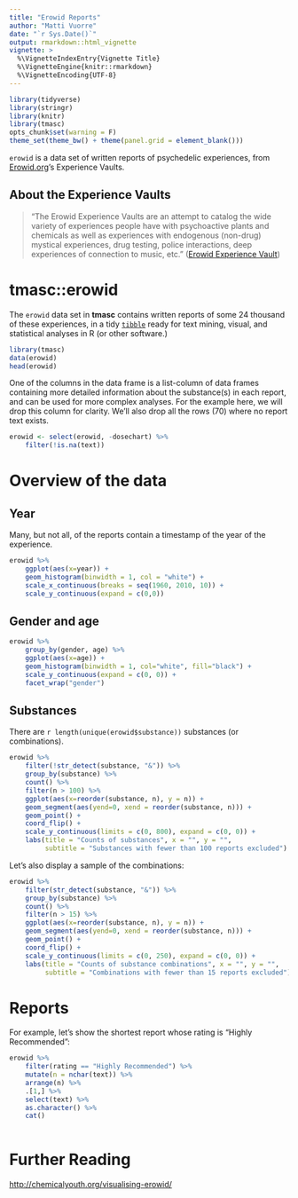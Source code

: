 ```yaml
---
title: "Erowid Reports"
author: "Matti Vuorre"
date: "`r Sys.Date()`"
output: rmarkdown::html_vignette
vignette: >
  %\VignetteIndexEntry{Vignette Title}
  %\VignetteEngine{knitr::rmarkdown}
  %\VignetteEncoding{UTF-8}
---
```


```r
library(tidyverse)
library(stringr)
library(knitr)
library(tmasc)
opts_chunk$set(warning = F)
theme_set(theme_bw() + theme(panel.grid = element_blank()))
```

`erowid` is a data set of written reports of psychedelic experiences, from [Erowid.org](https://erowid.org/)'s Experience Vaults.

## About the Experience Vaults

>"The Erowid Experience Vaults are an attempt to catalog the wide variety of experiences people have with psychoactive plants and chemicals as well as experiences with endogenous (non-drug) mystical experiences, drug testing, police interactions, deep experiences of connection to music, etc." ([Erowid Experience Vault](https://www.erowid.org/experiences/exp_about.cgi))

# tmasc::erowid

The `erowid` data set in **tmasc** contains written reports of some 24 thousand of these experiences, in a tidy [`tibble`](https://cran.r-project.org/web/packages/tibble/) ready for text mining, visual, and statistical analyses in R (or other software.) 

```r
library(tmasc)
data(erowid)
head(erowid)
```

One of the columns in the data frame is a list-column of data frames containing more detailed information about the substance(s) in each report, and can be used for more complex analyses. For the example here, we will drop this column for clarity. We'll also drop all the rows (70) where no report text exists.

```r
erowid <- select(erowid, -dosechart) %>%
    filter(!is.na(text))
```

# Overview of the data

## Year

Many, but not all, of the reports contain a timestamp of the year of the experience.

```r
erowid %>%
    ggplot(aes(x=year)) +
    geom_histogram(binwidth = 1, col = "white") +
    scale_x_continuous(breaks = seq(1960, 2010, 10)) +
    scale_y_continuous(expand = c(0,0))
```

## Gender and age

```r
erowid %>%
    group_by(gender, age) %>%
    ggplot(aes(x=age)) +
    geom_histogram(binwidth = 1, col="white", fill="black") +
    scale_y_continuous(expand = c(0, 0)) +
    facet_wrap("gender")
```

## Substances

There are `r length(unique(erowid$substance))` substances (or combinations). 

```r
erowid %>% 
    filter(!str_detect(substance, "&")) %>%
    group_by(substance) %>%
    count() %>%
    filter(n > 100) %>%
    ggplot(aes(x=reorder(substance, n), y = n)) +
    geom_segment(aes(yend=0, xend = reorder(substance, n))) +
    geom_point() +
    coord_flip() +
    scale_y_continuous(limits = c(0, 800), expand = c(0, 0)) +
    labs(title = "Counts of substances", x = "", y = "",
         subtitle = "Substances with fewer than 100 reports excluded")
```

Let's also display a sample of the combinations:

```r
erowid %>% 
    filter(str_detect(substance, "&")) %>%
    group_by(substance) %>%
    count() %>%
    filter(n > 15) %>%
    ggplot(aes(x=reorder(substance, n), y = n)) +
    geom_segment(aes(yend=0, xend = reorder(substance, n))) +
    geom_point() +
    coord_flip() +
    scale_y_continuous(limits = c(0, 250), expand = c(0, 0)) +
    labs(title = "Counts of substance combinations", x = "", y = "",
         subtitle = "Combinations with fewer than 15 reports excluded")
```

# Reports

For example, let's show the shortest report whose rating is "Highly Recommended":

```r
erowid %>%
    filter(rating == "Highly Recommended") %>%
    mutate(n = nchar(text)) %>%
    arrange(n) %>% 
    .[1,] %>%
    select(text) %>%
    as.character() %>%
    cat() 
    
```

# Further Reading

<http://chemicalyouth.org/visualising-erowid/>
